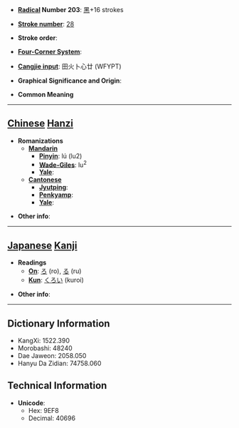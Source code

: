 * '''[[Wiktionary:Chinese radical index| Radical]] Number 203''': [[Wiktionary:Chinese radical index 黑|黑]]+16 strokes

* '''[[Wiktionary:Chinese total strokes index|Stroke number]]''': [[Wiktionary:Chinese total strokes index 28|28]]

* '''Stroke order''': 

* '''[[Wiktionary:Chinese four corner index|Four-Corner System]]''': 

* '''[[Wiktionary:Chinese Cangjie index|Cangjie input]]''': 田火卜心廿 (WFYPT)

* '''Graphical Significance and Origin''': 

* '''Common Meaning'''

----

== [[Chinese]] [[Hanzi]] ==

* '''Romanizations'''
** '''[[Mandarin]]'''
*** '''[[Pinyin]]''': lú (lu2)
*** '''[[Wade-Giles]]''': lu<sup>2</sup>
*** '''[[Yale]]''': 
** '''[[Cantonese]]'''
*** '''[[Jyutping]]''':
*** '''[[Penkyamp]]''': 
*** '''[[Yale]]''': 

* '''Other info''': 

----

== [[Japanese]] [[Kanji]] ==

* '''Readings'''
** '''[[On]]''': [[ろ]] (ro), [[る]] (ru)
** '''[[Kun]]''': [[くろい]] (kuroi)

* '''Other info''':  

----

== Dictionary Information ==

* KangXi: 1522.390
* Morobashi: 48240
* Dae Jaweon: 2058.050
* Hanyu Da Zidian: 74758.060

== Technical Information ==

* '''Unicode''':
** Hex: 9EF8
** Decimal: 40696